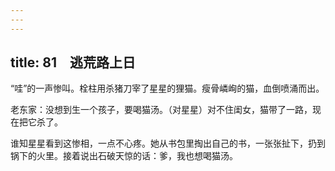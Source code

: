 ```yaml
---
---
---
```

title: 81　逃荒路上日
---




“哇”的一声惨叫。栓柱用杀猪刀宰了星星的狸猫。瘦骨嶙峋的猫，血倒喷涌而出。

老东家：没想到生一个孩子，要喝猫汤。（对星星）对不住闺女，猫带了一路，现在把它杀了。

谁知星星看到这惨相，一点不心疼。她从书包里掏出自己的书，一张张扯下，扔到锅下的火里。接着说出石破天惊的话：爹，我也想喝猫汤。